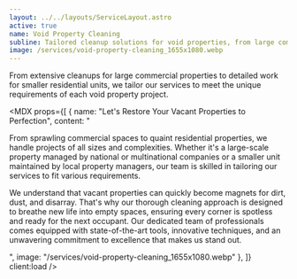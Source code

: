 ```yaml
---
layout: ../../layouts/ServiceLayout.astro
active: true
name: Void Property Cleaning
subline: Tailored cleanup solutions for void properties, from large commercial sites to smaller residential units, customized to meet each project's unique needs.
image: /services/void-property-cleaning_1655x1080.webp
---
```



From extensive cleanups for large commercial properties to detailed work for smaller residential units, we tailor our services to meet the unique requirements of each void property project.

<MDX props={[
  {
    name: "Let's Restore Your Vacant Properties to Perfection",
    content: "<p>From sprawling commercial spaces to quaint residential properties, we handle projects of all sizes and complexities. Whether it's a large-scale property managed by national or multinational companies or a smaller unit maintained by local property managers, our team is skilled in tailoring our services to fit various requirements.</p><p>We understand that vacant properties can quickly become magnets for dirt, dust, and disarray. That's why our thorough cleaning approach is designed to breathe new life into empty spaces, ensuring every corner is spotless and ready for the next occupant. Our dedicated team of professionals comes equipped with state-of-the-art tools, innovative techniques, and an unwavering commitment to excellence that makes us stand out.</p>",
    image: "/services/void-property-cleaning_1655x1080.webp"
  },
]} client:load />